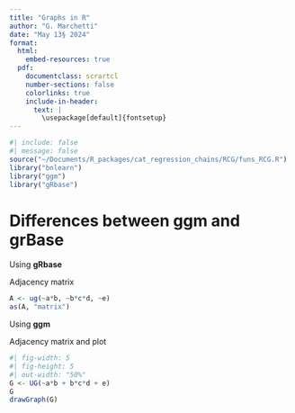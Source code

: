 ```yaml
---
title: "Graphs in R"
author: "G. Marchetti"
date: "May 13§ 2024"
format: 
  html:
    embed-resources: true
  pdf:
    documentclass: scrartcl
    number-sections: false
    colorlinks: true
    include-in-header: 
      text: | 
        \usepackage[default]{fontsetup} 
---
```


```{=tex}
\DeclareMathAlphabet{\mathcal}{OMS}{cmsy}{m}{n}
\setmathfont{NewCMMath-Regular.otf}
\newcommand{\ci}{\hspace{0.1em}\perp\hspace{-0.95em}\perp\, }
\renewcommand{\b}[1]{\boldsymbol{#1}}
```
```r
#| include: false
#| message: false
source("~/Documents/R_packages/cat_regression_chains/RCG/funs_RCG.R")
library("bnlearn") 
library("ggm")
library("gRbase")
```

# Differences between **ggm** and **grBase**

Using **gRbase**

Adjacency matrix
```r
A <- ug(~a*b, ~b*c*d, ~e) 
as(A, "matrix") 
```

Using **ggm**

Adjacency matrix and plot
```r
#| fig-width: 5
#| fig-height: 5
#| out-width: "50%" 
G <- UG(~a*b + b*c*d + e)
G
drawGraph(G)
```